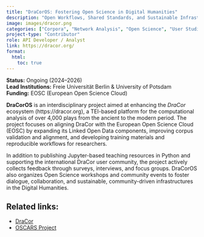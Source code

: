 ```yaml
---
title: "DraCorOS: Fostering Open Science in Digital Humanities"
description: "Open Workflows, Shared Standards, and Sustainable Infrastructure for Drama Corpora."
image: images/dracor.png
categories: ["Corpora", "Network Analysis", "Open Science", "User Studies"]
project-type: "Contributor"
role: API Developer / Analyst
link: https://dracor.org/
format:
  html:
    toc: true
---
```


**Status:** Ongoing (2024–2026)  
**Lead Institutions:** Freie Universität Berlin & University of Potsdam  
**Funding:** EOSC (European Open Science Cloud)

**DraCorOS** is an interdisciplinary project aimed at enhancing the *DraCor* ecosystem (https://dracor.org), a TEI-based platform for the computational analysis of over 4,000 plays from the ancient to the modern period. The project focuses on aligning DraCor with the European Open Science Cloud (EOSC) by expanding its Linked Open Data components, improving corpus validation and alignment, and developing training materials and reproducible workflows for researchers.

In addition to publishing Jupyter-based teaching resources in Python and supporting the international DraCor user community, the project actively collects feedback through surveys, interviews, and focus groups. DraCorOS also organizes Open Science workshops and community events to foster dialogue, collaboration, and sustainable, community-driven infrastructures in the Digital Humanities.

## Related links:
- [DraCor](https://dracor.org/)
- [OSCARS Project](https://oscars-project.eu/projects/dracoros-fostering-open-science-digital-humanities-connecting-dracor-ecosystem-eosc)
